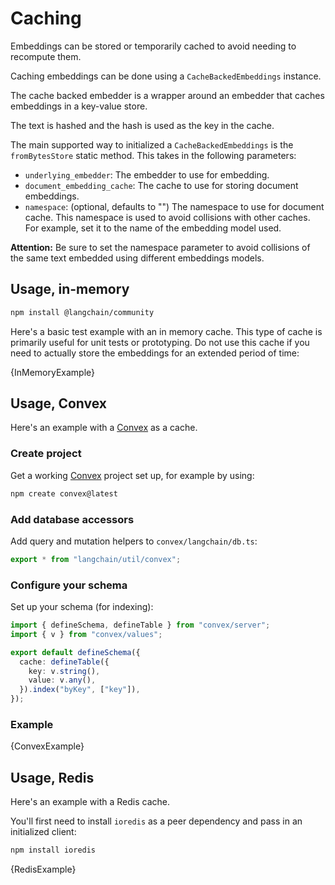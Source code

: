 
# Caching

Embeddings can be stored or temporarily cached to avoid needing to recompute them.

Caching embeddings can be done using a `CacheBackedEmbeddings` instance.

The cache backed embedder is a wrapper around an embedder that caches embeddings in a key-value store.

The text is hashed and the hash is used as the key in the cache.

The main supported way to initialized a `CacheBackedEmbeddings` is the `fromBytesStore` static method. This takes in the following parameters:

- `underlying_embedder`: The embedder to use for embedding.
- `document_embedding_cache`: The cache to use for storing document embeddings.
- `namespace`: (optional, defaults to "") The namespace to use for document cache. This namespace is used to avoid collisions with other caches. For example, set it to the name of the embedding model used.

**Attention:** Be sure to set the namespace parameter to avoid collisions of the same text embedded using different embeddings models.

## Usage, in-memory


<IntegrationInstallTooltip></IntegrationInstallTooltip>

```bash npm2yarn
npm install @langchain/community
```

Here's a basic test example with an in memory cache. This type of cache is primarily useful for unit tests or prototyping.
Do not use this cache if you need to actually store the embeddings for an extended period of time:

<CodeBlock language="typescript">{InMemoryExample}</CodeBlock>

## Usage, Convex

Here's an example with a [Convex](https://convex.dev/) as a cache.

### Create project

Get a working [Convex](https://docs.convex.dev/) project set up, for example by using:

```bash
npm create convex@latest
```

### Add database accessors

Add query and mutation helpers to `convex/langchain/db.ts`:

```ts title="convex/langchain/db.ts"
export * from "langchain/util/convex";
```

### Configure your schema

Set up your schema (for indexing):

```ts title="convex/schema.ts"
import { defineSchema, defineTable } from "convex/server";
import { v } from "convex/values";

export default defineSchema({
  cache: defineTable({
    key: v.string(),
    value: v.any(),
  }).index("byKey", ["key"]),
});
```

### Example

<CodeBlock language="typescript">{ConvexExample}</CodeBlock>

## Usage, Redis

Here's an example with a Redis cache.

You'll first need to install `ioredis` as a peer dependency and pass in an initialized client:

```bash npm2yarn
npm install ioredis
```

<CodeBlock language="typescript">{RedisExample}</CodeBlock>

